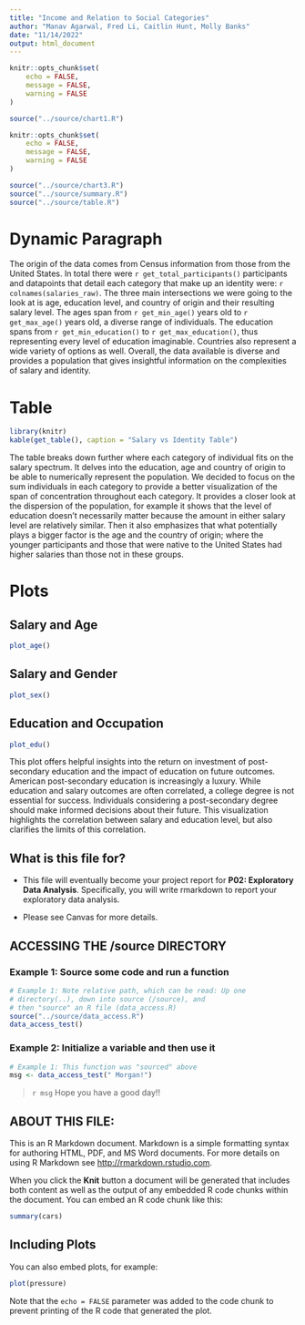 ```yaml
---
title: "Income and Relation to Social Categories"
author: "Manav Agarwal, Fred Li, Caitlin Hunt, Molly Banks"
date: "11/14/2022"
output: html_document
---
```

```r
knitr::opts_chunk$set(
	echo = FALSE,
	message = FALSE,
	warning = FALSE
)
```
```r
source("../source/chart1.R")
```

```r
knitr::opts_chunk$set(
	echo = FALSE,
	message = FALSE,
	warning = FALSE
)
```
```r
source("../source/chart3.R")
source("../source/summary.R")
source("../source/table.R")
```
# Dynamic Paragraph
The origin of the data comes from Census information from those from the United States. In total there were `r get_total_participants()` participants and datapoints that detail each category that make up an identity were: `r colnames(salaries_raw)`. The three main intersections we were going to the look at is age, education level, and country of origin and their resulting salary level. The ages span from `r get_min_age()` years old to `r get_max_age()` years old, a diverse range of individuals. The education spans from `r get_min_education()` to `r get_max_education()`, thus representing every level of education imaginable. Countries also represent a wide variety of options as well. Overall, the data available is diverse and provides a population that gives insightful information on the complexities of salary and identity.

# Table
```r
library(knitr)
kable(get_table(), caption = "Salary vs Identity Table")
```
The table breaks down further where each category of individual fits on the salary spectrum. It delves into the education, age and country of origin to be able to numerically represent the population. We decided to focus on the sum individuals in each category to provide a better visualization of the span of concentration throughout each category. It provides a closer look at the dispersion of the population, for example it shows that the level of education doesn't necessarily matter because the amount in either salary level are relatively similar. Then it also emphasizes that what potentially plays a bigger factor is the age and the country of origin; where the younger participants and those that were native to the United States had higher salaries than those not in these groups.

# Plots

## Salary and Age 
```r
plot_age()
```

## Salary and Gender 
```r
plot_sex()
```

## Education and Occupation 
```r
plot_edu()
```

This plot offers helpful insights into the return on investment of post-secondary education and the impact of education on future outcomes. American post-secondary education is increasingly a luxury. While education and salary outcomes are often correlated, a college degree is not essential for success. Individuals considering a post-secondary degree should make informed decisions about their future. This visualization highlights the correlation between salary and education level, but also clarifies the limits of this correlation.  


## What is this file for?

* This file will eventually become your project report for **P02: Exploratory Data Analysis**. Specifically, you will write rmarkdown to report your exploratory data analysis.

* Please see Canvas for more details.

## ACCESSING THE /source DIRECTORY
### Example 1: Source some code and run a function
```r
# Example 1: Note relative path, which can be read: Up one
# directory(..), down into source (/source), and 
# then "source" an R file (data_access.R)
source("../source/data_access.R")
data_access_test()
```

### Example 2: Initialize a variable and then use it
```r
# Example 1: This function was "sourced" above
msg <- data_access_test(" Morgan!")
```

> `r msg` Hope you have a good day!! 

## ABOUT THIS FILE: 

This is an R Markdown document. Markdown is a simple formatting syntax for authoring HTML, PDF, and MS Word documents. For more details on using R Markdown see <http://rmarkdown.rstudio.com>.

When you click the **Knit** button a document will be generated that includes both content as well as the output of any embedded R code chunks within the document. You can embed an R code chunk like this:

```r
summary(cars)
```

## Including Plots

You can also embed plots, for example:

```r
plot(pressure)
```

Note that the `echo = FALSE` parameter was added to the code chunk to prevent printing of the R code that generated the plot.
